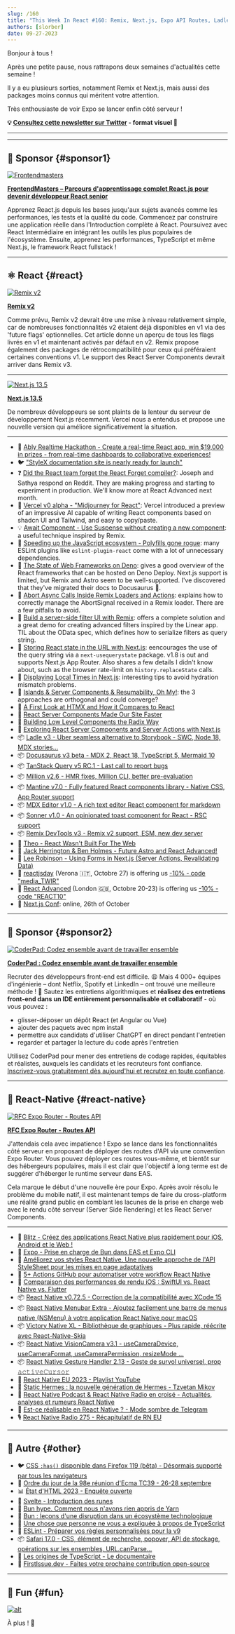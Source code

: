 ```yaml
---
slug: /160
title: "This Week In React #160: Remix, Next.js, Expo API Routes, Ladle, MDXEditor, Sonner, Docusaurus, AbortController, Query String, Menubar, VisionCamera, Victory Native XL, Bun, ESLint, TC39..."
authors: [slorber]
date: 09-27-2023
---
```


Bonjour à tous !

Après une petite pause, nous rattrapons deux semaines d'actualités cette semaine !

Il y a eu plusieurs sorties, notamment Remix et Next.js, mais aussi des packages moins connus qui méritent votre attention.

Très enthousiaste de voir Expo se lancer enfin côté serveur !

<!-- truncate -->

**💡 [Consultez cette newsletter sur Twitter](https://slo.im/thread) - format visuel 🎨**

---


<Support />

---

## 💸 Sponsor {#sponsor1}

[![Frontendmasters](/emails/issues/158/frontendmasters.jpg)](https://frontendmasters.com/learn/react/?utm_source=newsletter&utm_medium=thisweekinreact&utm_campaign=reactpath)

**[FrontendMasters – Parcours d'apprentissage complet React.js pour devenir développeur React senior](https://frontendmasters.com/learn/react/?utm_source=newsletter&utm_medium=thisweekinreact&utm_campaign=reactpath)**

Apprenez React.js depuis les bases jusqu'aux sujets avancés comme les performances, les tests et la qualité du code. Commencez par construire une application réelle dans l'Introduction complète à React. Poursuivez avec React Intermédiaire en intégrant les outils les plus populaires de l'écosystème. Ensuite, apprenez les performances, TypeScript et même Next.js, le framework React fullstack !

---

## ⚛️ React {#react}

[![Remix v2](/emails/issues/160/remix-v2.jpg)](https://remix.run/blog/remix-v2)

[**Remix v2**](https://remix.run/blog/remix-v2)

Comme prévu, Remix v2 devrait être une mise à niveau relativement simple, car de nombreuses fonctionnalités v2 étaient déjà disponibles en v1 via des 'future flags' optionnelles. Cet article donne un aperçu de tous les flags livrés en v1 et maintenant activés par défaut en v2. Remix propose également des packages de rétrocompatibilité pour ceux qui préféraient certaines conventions v1. Le support des React Server Components devrait arriver dans Remix v3.

---

[![Next.js 13.5](/emails/issues/160/next-13.5.jpg)](https://nextjs.org/blog/next-13-5)

[**Next.js 13.5**](https://nextjs.org/blog/next-13-5)

De nombreux développeurs se sont plaints de la lenteur du serveur de développement Next.js récemment. Vercel nous a entendus et propose une nouvelle version qui améliore significativement la situation.

---

- 💸 [Ably Realtime Hackathon - Create a real-time React app, win $19,000 in prizes - from real-time dashboards to collaborative experiences!](https://ably.devpost.com/?utm_campaign=23-hackathon&utm_source=thisweekinreact&utm_medium=referral)
- 🐦 ["StyleX documentation site is nearly ready for launch"](https://twitter.com/naman34/status/1703576411330810282)
- ❓ [Did the React team forget the React Forget compiler?](https://www.reddit.com/r/reactjs/comments/16nnh4z/did_the_react_team_forget_the_react_forget/): Joseph and Sathya respond on Reddit. They are making progress and starting to experiment in production. We'll know more at React Advanced next month.
- 👀 [Vercel v0 alpha - "Midjourney for React"](https://v0.dev/): Vercel introduced a preview of an impressive AI capable of writing React components based on shadcn UI and Tailwind, and easy to copy/paste.
- 💡 [Await Component - Use Suspense without creating a new component](https://buildui.com/recipes/await-component): a useful technique inspired by Remix.
- 📜 [Speeding up the JavaScript ecosystem - Polyfills gone rogue](https://marvinh.dev/blog/speeding-up-javascript-ecosystem-part-6/): many ESLint plugins like `eslint-plugin-react` come with a lot of unnecessary dependencies.
- 📜 [The State of Web Frameworks on Deno](https://deno.com/blog/web-frameworks-on-deno): gives a good overview of the React frameworks that can be hosted on Deno Deploy. Next.js support is limited, but Remix and Astro seem to be well-supported. I've discovered that they've migrated their docs to Docusaurus 🥲.
- 📜 [Abort Async Calls Inside Remix Loaders and Actions](https://sergiodxa.com/tutorials/abort-async-calls-inside-remix-loaders-and-actions): explains how to correctly manage the AbortSignal received in a Remix loader. There are a few pitfalls to avoid.
- 📜 [Build a server-side filter UI with Remix](https://www.jacobparis.com/content/remix-filter-bar): offers a complete solution and a great demo for creating advanced filters inspired by the Linear app. TIL about the OData spec, which defines how to serialize filters as query string.
- 📜 [Storing React state in the URL with Next.js](https://francoisbest.com/posts/2023/storing-react-state-in-the-url-with-nextjs): eencourages the use of the query string via a `next-usequerystate` package. v1.8 is out and supports Next.js App Router. Also shares a few details I didn't know about, such as the browser rate-limit on `history.replaceState` calls.
- 📜 [Displaying Local Times in Next.js](https://francoisbest.com/posts/2023/displaying-local-times-in-nextjs): interesting tips to avoid hydration mismatch problems.
- 📜 [Islands & Server Components & Resumability, Oh My!](https://dev.to/this-is-learning/islands-server-components-resumability-oh-my-319d): the 3 approaches are orthogonal and could converge?
- 📜 [A First Look at HTMX and How it Compares to React](https://www.builder.io/blog/htmx-vs-react)
- 📜 [React Server Components Made Our Site Faster](https://frigade.com/blog/bundle-size-reduction-with-rsc-and-frigade)
- 📜 [Building Low Level Components the Radix Way](https://alexkondov.com/building-low-level-components-the-radix-way/)
- 📜 [Exploring React Server Components and Server Actions with Next.js](https://www.antstack.com/blog/exploring-react-server-components-and-server-actions-with-next-js/)
- 📦 [Ladle v3 - Uber seamless alternative to Storybook - SWC, Node 18, MDX stories...](https://ladle.dev/blog/ladle-v3/)
- 📦 [Docusaurus v3 beta - MDX 2, React 18, TypeScript 5, Mermaid 10](https://github.com/facebook/docusaurus/discussions/9312)
- 📦 [TanStack Query v5 RC.1 - Last call to report bugs](https://github.com/TanStack/query/releases/tag/v5.0.0-rc.1)
- 📦 [Million v2.6 - HMR fixes, Million CLI, better pre-evaluation](https://github.com/aidenybai/million/releases/tag/v2.6.0)
- 📦 [Mantine v7.0 - Fully featured React components library - Native CSS, App Router support](https://mantine.dev/changelog/7-0-0/)
- 📦 [MDX Editor v1.0 - A rich text editor React component for markdown](https://github.com/mdx-editor/editor)
- 📦 [Sonner v1.0 - An opinionated toast component for React - RSC support](https://sonner.emilkowal.ski/)
- 📦 [Remix DevTools v3 - Remix v2 support, ESM, new dev server](https://github.com/Code-Forge-Net/Remix-Dev-Tools/releases/tag/v3.0.0)
- 🎥 [Theo - React Wasn't Built For The Web](https://www.youtube.com/watch?v=Y12sGu8-qFE&t=2s)
- 🎥 [Jack Herrington & Ben Holmes - Future Astro and React Advanced!](https://www.youtube.com/watch?v=sbiuZj2s5fs)
- 🎥 [Lee Robinson - Using Forms in Next.js (Server Actions, Revalidating Data)](https://www.youtube.com/watch?v=dDpZfOQBMaU)
- 👥 [reactjsday](https://2023.reactjsday.it/) (Verona 🇮🇹, Octobre 27) is offering us [\-10% - code "media_TWIR"](https://ti.to/grusp/reactjsday-2023/discount/media_TWIR)
- 👥 [React Advanced](https://reactadvanced.com/?utm_source=email&utm_medium=thisweekinreact) (London 🇬🇧, Octobre 20-23) is offering us [\-10% - code "REACT10"](https://ti.to/gitnation/react-advanced-london-2023/discount/REACT10)
- 👥 [Next.js Conf](https://nextjs.org/conf): online, 26th of October

<SubscribeFormEmbed placement="middle" />

---

## 💸 Sponsor {#sponsor2}

[![CoderPad: Codez ensemble avant de travailler ensemble](/emails/issues/154/coderpad.png)](https://coderpad.io/?utm_medium=3pmedia&utm_source=ThisWeekInReact&utm_campaign=23-Q3-3PMedia-ThisWeekInReact-ACQ-All-Global-Newsletter)

[**CoderPad : Codez ensemble avant de travailler ensemble**](https://coderpad.io/?utm_medium=3pmedia&utm_source=ThisWeekInReact&utm_campaign=23-Q3-3PMedia-ThisWeekInReact-ACQ-All-Global-Newsletter)

Recruter des développeurs front-end est difficile. 😩 Mais 4 000+ équipes d'ingénierie – dont Netflix, Spotify et LinkedIn – ont trouvé une meilleure méthode ! 🤠 Sautez les entretiens algorithmiques et **réalisez des entretiens front-end dans un IDE entièrement personnalisable et collaboratif** - où vous pouvez :

- glisser-déposer un dépôt React (et Angular ou Vue)
- ajouter des paquets avec npm install
- permettre aux candidats d'utiliser ChatGPT en direct pendant l'entretien
- regarder et partager la lecture du code après l'entretien

Utilisez CoderPad pour mener des entretiens de codage rapides, équitables et réalistes, auxquels les candidats et les recruteurs font confiance. [Inscrivez-vous gratuitement dès aujourd'hui et recrutez en toute confiance](https://coderpad.io/?utm_medium=3pmedia&utm_source=ThisWeekInReact&utm_campaign=23-Q3-3PMedia-ThisWeekInReact-ACQ-All-Global-Newsletter).

---

## 📱 React-Native {#react-native}

[![RFC Expo Router - Routes API](/emails/issues/160/expo-api-routes.jpg)](https://blog.expo.dev/rfc-api-routes-cce5a3b9f25d)

[**RFC Expo Router - Routes API**](https://blog.expo.dev/rfc-api-routes-cce5a3b9f25d)

J'attendais cela avec impatience ! Expo se lance dans les fonctionnalités côté serveur en proposant de déployer des routes d'API via une convention Expo Router. Vous pouvez déployer ces routes vous-même, et bientôt sur des hébergeurs populaires, mais il est clair que l'objectif à long terme est de suggérer d'héberger le runtime serveur dans EAS.

Cela marque le début d'une nouvelle ère pour Expo. Après avoir résolu le problème du mobile natif, il est maintenant temps de faire du cross-platform une réalité grand public en comblant les lacunes de la prise en charge web avec le rendu côté serveur (Server Side Rendering) et les React Server Components.

---

- 💸 [Blitz - Créez des applications React Native plus rapidement pour iOS, Android et le Web !](https://www.blitz-rn.com/)
- 👀 [Expo - Prise en charge de Bun dans EAS et Expo CLI](https://expo.dev/changelog/2023/09-25-eas-bun-support)
- 📜 [Améliorez vos styles React Native. Une nouvelle approche de l'API StyleSheet pour les mises en page adaptatives](https://www.reactnativecrossroads.com/posts/level-up-react-native-styles)
- 📜 [5+ Actions GitHub pour automatiser votre workflow React Native](https://elazizi.com/posts/5-github-actions-to-automate-your-react-native-workflow/)
- 📜 [Comparaison des performances de rendu iOS : SwiftUI vs. React Native vs. Flutter](https://blog.theodo.com/2023/09/ios-rendering-performance/)
- 📦 [React Native v0.72.5 - Correction de la compatibilité avec XCode 15](https://github.com/facebook/react-native/releases/tag/v0.72.5)
- 📦 [React Native Menubar Extra - Ajoutez facilement une barre de menus native (NSMenu) à votre application React Native pour macOS](https://github.com/okwasniewski/react-native-menubar-extra)
- 📦 [Victory Native XL - Bibliothèque de graphiques - Plus rapide, réécrite avec React-Native-Skia](https://github.com/FormidableLabs/victory-native-xl)
- 📦 [React Native VisionCamera v3.1 - useCameraDevice, useCameraFormat, useCameraPermission, resizeMode ...](https://github.com/mrousavy/react-native-vision-camera/releases/tag/v3.1.0)
- 📦 [React Native Gesture Handler 2.13 - Geste de survol universel, prop 𝚊𝚌𝚝𝚒𝚟𝚎𝙲𝚞𝚛𝚜𝚘𝚛](https://github.com/software-mansion/react-native-gesture-handler/releases/tag/2.13.0)
- 🎥 [React Native EU 2023 - Playlist YouTube](https://www.youtube.com/playlist?list=PLZ3MwD-soTTEm5KtB2AoZuM7fiYRR69k8)
- 🎥 [Static Hermes : la nouvelle génération de Hermes - Tzvetan Mikov](https://www.youtube.com/watch?v=q-xKYA0EO-c)
- 🎥 [React Native Podcast & React Native Radio en croisé - Actualités, analyses et rumeurs React Native](https://www.youtube.com/watch?v=xc15HtMuMhs)
- 🎥 [Est-ce réalisable en React Native ? - Mode sombre de Telegram](https://www.youtube.com/watch?v=vKYEFpO06Tk)
- 🎙️ [React Native Radio 275 - Récapitulatif de RN EU](https://reactnativeradio.com/episodes/rnr-275-recapping-rn-eu)

---

## 🔀 Autre {#other}

- 🐦 [CSS `:has()` disponible dans Firefox 119 (bêta) - Désormais supporté par tous les navigateurs](https://twitter.com/sebastienlorber/status/1706976759269224724)
- 👀 [Ordre du jour de la 98e réunion d'Ecma TC39 - 26-28 septembre](https://github.com/tc39/agendas/blob/main/2023/09.md#agenda-for-the-98th-meeting-of-ecma-tc39)
- 📊 [État d'HTML 2023 - Enquête ouverte](https://survey.devographics.com/en-US/survey/state-of-html/2023)
- 📜 [Svelte - Introduction des runes](https://svelte.dev/blog/runes)
- 📜 [Bun hype. Comment nous n'avons rien appris de Yarn](https://dev.to/thejaredwilcurt/bun-hype-how-we-learned-nothing-from-yarn-2n3j)
- 📜 [Bun : leçons d'une disruption dans un écosystème technologique](https://blog.pragmaticengineer.com/bun-lessons-from-disrupting/)
- 📜 [Une chose que personne ne vous a expliquée à propos de TypeScript](https://redd.one/blog/one-thing-nobody-explained-to-you-about-typescript)
- 📜 [ESLint - Préparer vos règles personnalisées pour la v9](https://eslint.org/blog/2023/09/preparing-custom-rules-eslint-v9/)
- 📦 [Safari 17.0 - CSS, élément de recherche, popover, API de stockage, opérations sur les ensembles, URL.canParse...](https://webkit.org/blog/14445/webkit-features-in-safari-17-0/)
- 🎥 [Les origines de TypeScript - Le documentaire](https://www.youtube.com/watch?v=U6s2pdxebSo)
- 🔗 [FirstIssue.dev - Faites votre prochaine contribution open-source](https://firstissue.dev/)

---

## 🤭 Fun {#fun}

[![alt](/emails/issues/160/meme.jpg)](https://twitter.com/HODLFrance/status/1704507457555284348)

À plus ! 👋